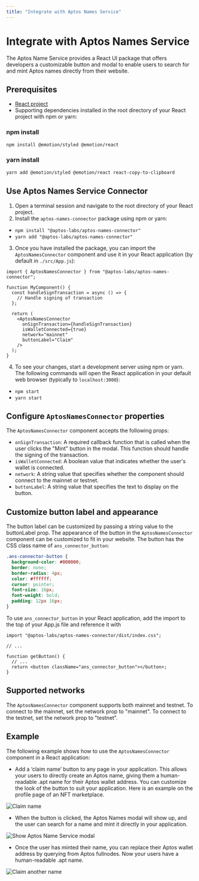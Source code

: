 ```yaml
---
title: "Integrate with Aptos Names Service"
---
```


# Integrate with Aptos Names Service

The Aptos Name Service provides a React UI package that offers developers a
customizable button and modal to enable users to search for and mint Aptos names
directly from their website.

## Prerequisites

- [React project](https://create-react-app.dev/docs/getting-started/)
- Supporting dependencies installed in the root directory of your React project
with npm or yarn:
### npm install
```bash filename="Terminal"
npm install @emotion/styled @emotion/react
```
### yarn install
```bash filename="Terminal"
yarn add @emotion/styled @emotion/react react-copy-to-clipboard
```

## Use Aptos Names Service Connector

1. Open a terminal session and navigate to the root directory of your React
project.
2. Install the `aptos-names-connector` package using npm or yarn:
  - `npm install "@aptos-labs/aptos-names-connector"`
  - `yarn add "@aptos-labs/aptos-names-connector"`
3. Once you have installed the package, you can import the `AptosNamesConnector`
component and use it in your React application (by default in `./src/App.js`):

```tsx
import { AptosNamesConnector } from "@aptos-labs/aptos-names-connector";

function MyComponent() {
  const handleSignTransaction = async () => {
    // Handle signing of transaction
  };

  return (
    <AptosNamesConnector
      onSignTransaction={handleSignTransaction}
      isWalletConnected={true}
      network="mainnet"
      buttonLabel="Claim"
    />
  );
}
   ```

4. To see your changes, start a development server using npm or yarn. The
following commands will open the React application in your default web
browser (typically to `localhost:3000`):
  - `npm start`
  - `yarn start`

## Configure `AptosNamesConnector` properties

The `AptosNamesConnector` component accepts the following props:

- `onSignTransaction`: A required callback function that is called when the user
clicks the "Mint" button in the modal. This function should handle the signing
of the transaction.
- `isWalletConnected`: A boolean value that indicates whether the user's wallet
is connected.
- `network`: A string value that specifies whether the component should connect
to the mainnet or testnet.
- `buttonLabel`: A string value that specifies the text to display on the
button.

## Customize button label and appearance

The button label can be customized by passing a string value to the buttonLabel
prop. The appearance of the button in the `AptosNamesConnector` component can be
customized to fit in your website. The button has the CSS class name of
`ans_connector_button`:

```css
.ans-connector-button {
  background-color: #000000;
  border: none;
  border-radius: 4px;
  color: #ffffff;
  cursor: pointer;
  font-size: 16px;
  font-weight: bold;
  padding: 12px 16px;
}
```

To use `ans_connector_button` in your React application, add the import
to the top of your App.js file and reference it with
```tsx
import "@aptos-labs/aptos-names-connector/dist/index.css";

// ...

function getButton() {
  // ...
  return <button className="ans_connector_button"></button>;
}
```

## Supported networks

The `AptosNamesConnector` component supports both mainnet and testnet. To
connect to the mainnet, set the network prop to "mainnet". To connect to the
testnet, set the network prop to "testnet".

## Example

The following example shows how to use the `AptosNamesConnector` component in a
React application:

- Add a ‘claim name’ button to any page in your application. This allows your
users to directly create an Aptos name, giving them a human-readable .apt name
for their Aptos wallet address. You can customize the look of the button to
suit your application. Here is an example on the profile page of an NFT
marketplace.

![Claim name](/docs/ans_entrypoint_example.png)

- When the button is clicked, the Aptos Names modal will show up, and the user
can search for a name and mint it directly in your application.

![Show Aptos Name Service modal](/docs/ans_entrypoint_modal_example.png)

- Once the user has minted their name, you can replace their Aptos wallet
address by querying from Aptos fullnodes. Now your users have a human-readable
.apt name.

![Claim another name](/docs/ans_entrypoint_with_other_name.png)
